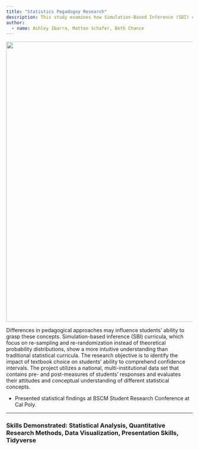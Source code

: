 ```yaml
---
title: "Statistics Pegadogoy Research"
description: This study examines how Simulation-Based Inference (SBI) curricula, compared to traditional methods, impact students' understanding of confidence intervals. 
author: 
  - name: Ashley Ibarra, Matteo Schafer, Beth Chance
---
```


![](/media/stat400.jpg){fig-align="center" width="757"}

Differences in pedagogical approaches may influence students' ability to grasp these concepts. Simulation-based inference (SBI) curricula, which focus on re-sampling and re-randomization instead of theoretical probability distributions, show a more intuitive understanding than traditional statistical curricula. The research objective is to identify the impact of textbook choice on students' ability to comprehend confidence intervals. The project utilizes a national, multi-institutional data set that contains pre- and post-measures of students' responses and evaluates their attitudes and conceptual understanding of different statistical concepts.

-   Presented statistical findings at BSCM Student Research Conference at Cal Poly.

------------------------------------------------------------------------

### Skills Demonstrated: Statistical Analysis, Quantitative Research Methods, Data Visualization, Presentation Skills, Tidyverse
